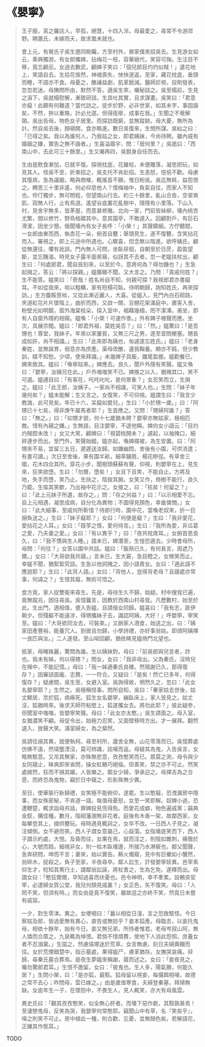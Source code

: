# 《嬰寧》

> 王子服，莒之羅店人，早孤，絕慧，十四入泮。母最愛之，尋常不令游郊野。聘蕭氏，未嫁而夭，故求凰未就也。
>
> 會上元，有舅氏子吳生邀同眺矚，方至村外，舅家僕來招吳去。生見游女如云，乘興獨游。有女郎攜婢，拈梅花一枝，容華絕代，笑容可掬。生注目不移，竟忘顧忌。女過去數武，顧婢子笑曰：「個兒郎目灼灼似賊！」遺花地上，笑語自去。生拾花悵然，神魂喪失，怏怏遂返。至家，藏花枕底，垂頭而睡，不語亦不食。母憂之，醮禳益劇，肌革銳減。醫師診視，投劑發表，忽忽若迷。母撫問所由，默然不答。適吳生來，囑秘詰之。吳至榻前，生見之淚下，吳就榻慰解，漸致研詰，生具吐其實，且求謀畫。吳笑曰：「君意亦癡！此願有何難遂？當代訪之。徒步於野，必非世家，如其未字，事固諧矣，不然，拚以重賂，計必允遂。但得痊瘳，成事在我。」生聞之不覺解頤。吳出告母，物色女子居里。而探訪既窮，並無蹤跡。母大憂，無所為計。然自吳去後，顏頓開，食亦略進。數日吳復來，生問所謀。吳紿之曰：「已得之矣。我以為誰何人，乃我姑之女，即君姨妹，今尚待聘。雖內戚有婚姻之嫌，實告之無不諧者。」生喜溢眉宇，問：「居何里？」吳詭曰：「西南山中，去此可三十餘里。」生又囑再四，吳銳身自任而去。
>
> 生由是飲食漸加，日就平復。探視枕底，花雖枯，未便雕落，凝思把玩，如見其人。怪吳不至，折柬招之，吳支托不肯赴招。生恚怒，悒悒不歡。母慮其復病，急為議姻，略與商榷，輒搖首不願，惟日盼吳。吳迄無耗，益怨恨之。轉思三十里非遙，何必仰息他人？懷梅袖中，負氣自往，而家人不知也。伶仃獨步，無可問程，但望南山行去。約三十餘里，亂山合沓，空翠爽肌、寂無人行，止有鳥道。遙望谷底叢花亂樹中，隱隱有小里落。下山入村，見舍宇無多，皆茅屋，而意甚修雅。北向一家，門前皆絲柳，墻內桃杏尤繁，間以修竹，野鳥格磔其中。意其園亭，不敢遽入。回顧對戶，有巨石滑潔，因坐少憩。俄聞墻內有女子長呼：「小榮！」其聲嬌細。方佇聽間，一女郎由東而西，執杏花一朵，俯首自簪；舉頭見生，遂不復簪，含笑拈花而入。審視之，即上元途中所遇也。心驟喜，但念無以階進。欲呼姨氏，顧從無還往，懼有訛誤。門內無人可問，坐臥徘徊，自朝至於日昃，盈盈望斷，並忘饑渴。時見女子露半面來窺，似訝其不去者。忽一老媼扶杖出，顧生曰：「何處郎君，聞自辰刻來，以至於今。意將何為？得勿饑也？」生急起揖之，答云：「將以探親。」媼聾聵不聞。又大言之。乃問：「貴戚何姓？」生不能答。媼笑曰：「奇哉！姓名尚自不知，何親可探？我視郎君亦書癡耳。不如從我來，啖以粗糲，家有短榻可臥。待明朝歸，詢知姓氏，再來探訪。」生方腹餒思啖，又從此漸近麗人，大喜。從媼入，見門內白石砌路，夾道紅花片片墜階上，曲折而西，又啟一關，豆棚花架滿庭中。肅客入舍，粉壁光如明鏡，窗外海棠枝朵，探入室中，裀藉幾榻，罔不潔澤。甫坐，即有人自窗外隱約相窺。媼喚：「小榮！可速作黍。」外有婢子嗷聲而應。坐次，具展宗閥。媼曰：「郎君外祖，莫姓吳否？」曰：「然。」媼驚曰：「是吾甥也！尊堂，我妹子。年來以家屢貧，又無三尺之男，遂至音問梗塞。甥長成如許，尚不相識。」生曰：「此來即為姨也，匆遽遂忘姓氏。」媼曰：「老身秦姓，並無誕育，弱息亦為庶產。渠母改醮，遺我鞠養。頗亦不鈍，但少教訓，嬉不知愁。少頃，使來拜識。」未幾婢子具飯，雛尾盈握。媼勸餐已，婢來斂具。媼曰：「喚寧姑來。」婢應去。良久，聞戶外隱有笑聲。媼又喚曰：「嬰寧，汝姨兄在此。」戶外嗤嗤笑不已。婢推之以入，猶掩其口，笑不可遏。媼逋目曰：「有客在，吒吒叱叱，是何景象？」女忍笑而立，生揖之。媼曰：「此王郎，汝姨子。一家尚不相識，可笑人也。」生問：「妹子年幾何矣？」媼未能解；生又言之。女復笑，不可仰視。媼謂生曰：「我言少教誨，此可見矣。年已十六，呆癡如嬰兒。」生曰：「小於甥一歲。」曰：「阿甥已十七矣，得非庚午屬馬者耶？」生首應之。又問：「甥婦阿誰？」答曰：「無之。」曰：「如甥才貌，何十七歲猶未聘？嬰寧亦無姑家，極相匹敵。惜有內親之嫌。」生無語，目注嬰寧，不遑他瞬。婢向女小語云：「目灼灼賊腔未改！」女又大笑，顧婢曰：「視碧桃開未？」遽起，以袖掩口，細碎連步而出。至門外，笑聲始縱。媼亦起，喚婢襆被，為生安置。曰：「阿甥來不易，宜留三五日，遲遲送汝歸。如嫌幽悶，舍後有小園，可供消遣；有書可讀。」次日至舍後，果有園半畝，細草鋪氈，楊花糝徑。有草舍三楹，花木四合其所。穿花小步，聞樹頭蘇蘇有聲，仰視，則嬰寧在上，見生來，狂笑欲墮。生曰：「勿爾，墮矣！」女且下且笑，不能自止。方將及地，失手而墮，笑乃止。生扶之，陰捘其腕。女笑又作，倚樹不能行，良久乃罷。生俟其笑歇，乃出袖中花示之。女接之，曰：「枯矣！何留之？」曰：「此上元妹子所遺，故存之。」問：「存之何益？」曰：「以示相愛不忘。自上元相遇，凝思成病，自分化為異物；不圖得見顏色，幸垂憐憫。」女曰：「此大細事，至戚何所靳惜？待郎行時，園中花，當喚老奴來，折一巨捆負送之。」生曰：「妹子癡耶？」女曰：「何便是癡？」生曰：「我非愛花，愛拈花之人耳。」女曰：「葭莩之情，愛何待言。」生曰：「我所為愛，非瓜葛之愛，乃夫妻之愛。」女曰：「有以異乎？」曰：「夜共枕席耳。」女俯首思良久，曰：「我不慣與生人睡。」語未已，婢潛至，生惶恐遁去。少時會母所，母問：「何往？」女答以園中共話。媼曰：「飯熟已久，有何長言，周遮乃爾。」女曰：「大哥欲我共寢。」言未已，生大窘，急目瞪之。女微笑而止。幸媼不聞，猶絮絮究詰。生急以他詞掩之，因小語責女。女曰：「適此語不應說耶？」生曰：「此背人語。」女曰：「背他人，豈得背老母？且寢處亦常事，何諱之？」生恨其癡，無術可悟之。
>
> 食方竟，家人捉雙衛來尋生。先是，母待生久不歸，始疑。村中搜覓已遍，竟無蹤兆，因往尋吳。吳憶曩言，因教於西南山村尋覓。凡歷數村，始至於此。生出門，適相值，便入告媼，且請偕女同歸。媼喜曰：「我有志，匪伊朝夕。但殘軀不能遠涉，得甥攜妹子去，識認阿姨，大好！」呼嬰寧，寧笑至。媼曰：「大哥欲同汝去，可裝束。」又餉家人酒食，始送之出，曰：「姨家田產豐裕，能養冗人。到彼且勿歸，小學詩禮，亦好事翁姑。即煩阿姨擇一良匹與汝。」二人遂發。至山坳回顧，猶依稀見媼倚門北望也。
>
> 抵家，母睹姝麗，驚問為誰。生以姨妹對。母曰：「前吳郎與兒言者，詐也。我未有姊，何以得甥？」問女，女曰：「我非母出。父為秦氏，沒時兒在褓中，不能記憶。」母曰：「我一姊適秦氏良確。然殂謝已久，那得復存？」因審詰面龐、志贅，一一符合。又疑曰：「是矣！然亡已多年，何得復存？」疑慮間，吳生至，女避入室。吳詢得故，惘然久之，忽曰：「此女名嬰寧耶？」生然之。吳極稱怪事。問所自知，吳曰：「秦家姑去世後，姑丈鰥居，祟於狐，病瘠死。狐生女名嬰寧，繃臥床上，家人皆見之。姑丈沒，狐猶時來。後求天師符粘壁上，狐遂攜女去。將勿此耶？」彼此疑參，但聞室中嗤嗤，皆嬰寧笑聲。母曰：「此女亦太憨。」吳生請面之。母入室，女猶濃笑不顧。母促令出，始極力忍笑，又面壁移時方出。才一展拜。翻然遽入，放聲大笑。滿室婦女，為之粲然。
>
> 吳請往覘其異，就便執柯。尋至村所，廬舍全無，山花零落而已。吳憶葬處仿佛不遠，然墳壟湮沒，莫可辨識，詫嘆而返。母疑其為鬼，入告吳言，女略無駭意。又吊其無家，亦殊無悲意，孜孜憨笑而已。眾莫之測，母令與少女同寢止，昧爽即來省問，操女紅糖巧絕倫。但善笑，禁之亦不可止。然笑處嫣然，狂而不損其媚，人皆樂之。鄰女少婦，爭承迎之。母擇吉為之合巹，而終恐為鬼物，竊於日中窺之，形影殊無少異。
>
> 至日，使華裝行新婦禮，女笑極不能俯仰，遂罷。生以憨癡，恐洩漏房中隱事，而女殊密秘，不肯道一語。每值母憂怒，女至一笑即解。奴婢小過，恐遭鞭楚，輒求詣母共話，罪婢投見恆得免。而愛花成癖，物色遍戚黨；竊典金釵，購佳種，數月，階砌藩溷無非花者。庭後有木香一架，故鄰西家，女每攀登其上，摘供簪玩。母時遇見輒訶之，女卒不改。一日西人子見之，凝注傾倒。女不避而笑。西人子謂女意屬己，心益蕩。女指墻底笑而下，西人子謂示約處，大悅。及昏而往，女果在焉，就而淫之，則陰如錐刺，痛徹於心，大號而踣。細視非女，則一枯木臥墻邊，所接乃水淋竅也。鄰父聞聲，急奔研問，呻而不言；妻來，始以實告。爇火燭窺，見中有巨蠍如小蟹然，翁碎木，捉殺之。負子至家，半夜尋卒。鄰人訟生，訐發嬰寧妖異。邑宰素仰生才，稔知其篤行士，謂鄰翁訟誣，將杖責之，生為乞免，遂釋而出。母謂女曰：「憨狂爾爾，早知過喜而伏憂也。邑令神明，幸不牽累。設鶻突官宰，必逮婦女質公堂，我兒何顏見戚裏？」女正色，矢不復笑。母曰：「人罔不笑，但須有時。」而女由是竟不復笑，雖故逗之亦終不笑，然竟日未嘗有戚容。
>
> 一夕，對生零涕。異之。女哽咽曰：「曩以相從日淺，言之恐致駭怪。今日察姑及郎，皆過愛無有異心，直告或無妨乎？妾本狐產。母臨去，以妾托鬼母，相依十餘年，始有今日。妾又無兄弟，所恃者惟君。老母岑寂山阿，無人憐而合厝之，九泉輒為悼恨。君倘不惜煩費，使地下人消此怨恫，庶養女者不忍溺棄。」生諾之，然慮墳塚迷於荒草。女言無慮。刻日夫婦輿櫬而往。女於荒煙錯楚中，指示墓處，果得媼尸，膚革猶存。女撫哭哀痛。舁歸，尋秦氏墓合葬焉。是夜生夢媼來稱謝，寤而述之。女曰：「妾夜見之，囑勿驚郎君耳。」生恨不邀留。女曰：「彼鬼也。生人多，陽氣勝，何能久居？」生問小榮，曰：「是亦狐，最黠。狐母留以視妾，每攝餌相哺，故德之常不去心；昨問母，雲已嫁之。」由是歲值寒食，夫婦登秦墓，拜掃無缺。女逾年生一子，在懷抱中，不畏生人，見人輒笑，亦大有母風雲。
>
> 異史氏曰：「觀其孜孜憨笑，似全無心肝者。而墻下惡作劇，其黠孰甚焉！至淒戀鬼母，反笑為哭，我嬰寧何常憨耶。竊聞山中有草，名『笑矣乎』，嗅之則笑不可止。房中植此一種，則合歡、忘憂，並無顏色矣。若解語花，正嫌其作態耳。」

TODO